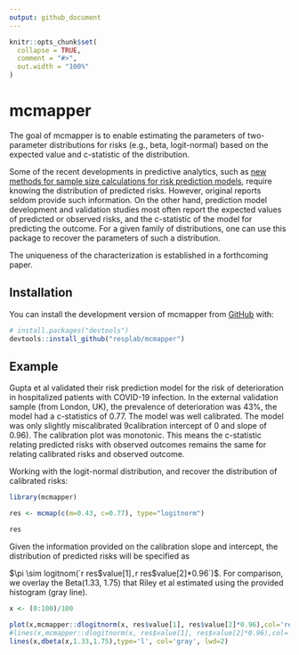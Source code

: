 ```yaml
---
output: github_document
---
```


<!-- README.md is generated from README.Rmd. Please edit that file -->

```r
knitr::opts_chunk$set(
  collapse = TRUE,
  comment = "#>",
  out.width = "100%"
)
```

# mcmapper

<!-- badges: start -->
<!-- badges: end -->

The goal of mcmapper is to enable estimating the parameters of two-parameter distributions for risks (e.g., beta, logit-normal) based on the expected value and c-statistic of the distribution.

Some of the recent developments in predictive analytics, such as [new methods for sample size calculations for risk prediction models]( https://doi.org/10.1002/sim.9025), require knowing the distribution of predicted risks. However, original reports seldom provide such information. On the other hand, prediction model development and validation studies most often report the expected values of predicted or observed risks, and the c-statistic of the model for predicting the outcome. For a given family of distributions, one can use this package to recover the parameters of such a distribution.

The uniqueness of the characterization is established in a forthcoming paper. 


## Installation

You can install the development version of mcmapper from [GitHub](https://github.com/) with:

``` r
# install.packages("devtools")
devtools::install_github("resplab/mcmapper")
```

## Example
Gupta et al validated their risk prediction model for the risk of deterioration in hospitalized patients with COVID-19 infection. In the external validation sample (from London, UK), the prevalence of deterioration was 43%, the model had a c-statistics of 0.77. The model was well calibrated. The model was only slightly miscalibrated 9calibration intercept of 0 and slope of 0.96). The calibration plot was monotonic. This means the c-statistic relating predicted risks with observed outcomes remains the same for relating calibrated risks and observed outcome.

Working with the logit-normal distribution, and recover the distribution of calibrated risks:

```r
library(mcmapper)

res <- mcmap(c(m=0.43, c=0.77), type="logitnorm")

res
```
Given the information provided on the calibration slope and intercept, the distribution of predicted risks will be specified as

$\pi \sim logitnom(`r res$value[1]`,`r res$value[2]*0.96`)$. For comparison, we overlay the Beta(1.33, 1.75) that Riley et al estimated using the provided histogram (gray line).



```r
x <- (0:100)/100

plot(x,mcmapper::dlogitnorm(x, res$value[1], res$value[2]*0.96),col='red',type='l', lwd=2)
#lines(x,mcmapper::dlogitnorm(x, res$value[1], res$value[2]*0.96),col='blue',type='l')
lines(x,dbeta(x,1.33,1.75),type='l', col='gray', lwd=2)

```


